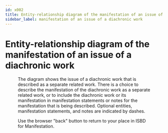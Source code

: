 ```yaml
---
id: x002
title: Entity-relationship diagram of the manifestation of an issue of a diachronic work
sidebar_label: manifestation of an issue of a diachronic work
---
```


# Entity-relationship diagram of the manifestation of an issue of a diachronic work

<Figure 
  src="/img/x002.png" 
  alt="Entity-relationship diagram of the manifestation of an issue of a diachronic work"
  caption="Entity-relationship diagram of an issue of the manifestation of a diachronic work."
/>

The diagram shows the issue of a diachronic work that is described as a separate related work. There is a choice to describe the manifestation of the diachronic work as a separate related work, or to include the diachronic work or its manifestation in manifestation statements or notes for the manifestation that is being described. Optional entities, manifestation statements, and notes are indicated by dashes.

<div className="guid">
  <p>Use the browser "back" button to return to your place in ISBD for Manifestation.</p>
</div>
